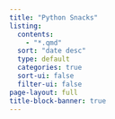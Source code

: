 ```yaml
---
title: "Python Snacks"
listing:
  contents: 
    - "*.qmd"
  sort: "date desc"
  type: default
  categories: true
  sort-ui: false
  filter-ui: false
page-layout: full
title-block-banner: true
---
```



